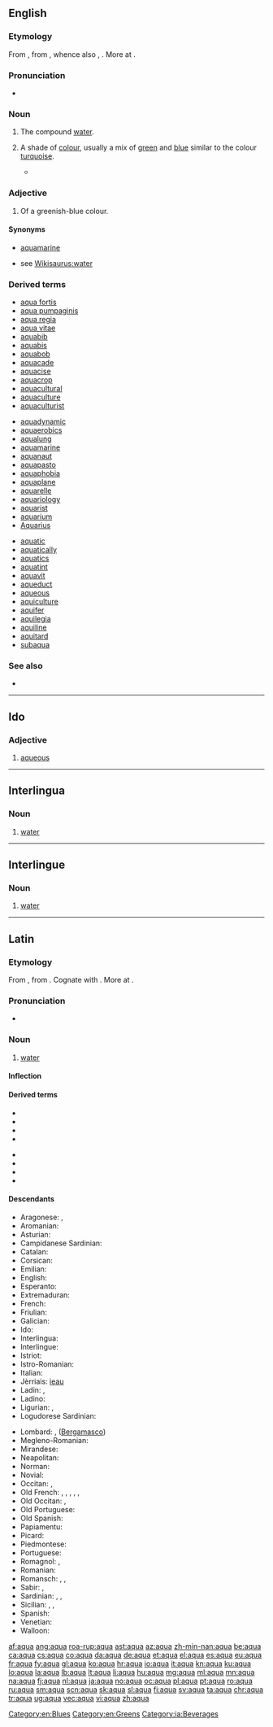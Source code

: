 {{also|aqua-}}
==English==

===Etymology===
From {{etyl|la|en}} {{term|aqua|lang=la}}, from {{etyl|ine-pro|en}} {{term/t|ine-pro|*h₂ekʷeh₂}}, whence also {{etyl|ang|-}} {{term/t|ang|ēa}}, {{term|æ|ǽ|river|lang=ang}}. More at {{l/en|ea}}.

===Pronunciation===
* {{a|UK|US}} {{IPA|/ˈækwə/|/ˈɑkwə/}}

===Noun===
{{en-noun|~|s|aquae}}

# {{context|inorganic compound|lang=en}} The compound [[water]].
# A shade of [[colour]], usually a mix of [[green]] and [[blue]] similar to the colour [[turquoise]].
#: {{color panel|aqua|00FFFF}}
#* {{quote-news|year=2009|date=June 27|author=Patricia Cohen|title=Employing Art Along With Ambassadors|work=New York Times|url=http://www.nytimes.com/2009/06/27/arts/design/27embassy.html
|passage=Ms. Rockburne, with help from a team of artists, is working on a gargantuan mural of deep blues, shimmering '''aquas''' and luminous gold leaf that is headed for the American Embassy in Kingston, Jamaica. }}

===Adjective===
{{en-adj}}

# Of a greenish-blue colour.

====Synonyms====
* {{sense|colour}} [[aquamarine]]
* {{sense|water}} see [[Wikisaurus:water]]

===Derived terms===
{{der-top3}}
* [[aqua fortis]]
* [[aqua pumpaginis]]
* [[aqua regia]]
* [[aqua vitae]]
* [[aquabib]]
* [[aquabis]]
* [[aquabob]]
* [[aquacade]]
* [[aquacise]]
* [[aquacrop]]
* [[aquacultural]]
* [[aquaculture]]
* [[aquaculturist]]
{{der-mid3}}
* [[aquadynamic]]
* [[aquaerobics]]
* [[aqualung]]
* [[aquamarine]]
* [[aquanaut]]
* [[aquapasto]]
* [[aquaphobia]]
* [[aquaplane]]
* [[aquarelle]]
* [[aquariology]]
* [[aquarist]]
* [[aquarium]]
* [[Aquarius]]
{{der-mid3}}
* [[aquatic]]
* [[aquatically]]
* [[aquatics]]
* [[aquatint]]
* [[aquavit]]
* [[aqueduct]]
* [[aqueous]]
* [[aquiculture]]
* [[aquifer]]
* [[aquilegia]]
* [[aquiline]]
* [[aquitard]]
* [[subaqua]]
{{der-bottom}}

===See also===
* {{list:blues/en}}

[[Category:en:Blues]]
[[Category:en:Greens]]

----

==Ido==

===Adjective===
{{io-adj}}

# [[aqueous]]

----

==Interlingua==

===Noun===
{{ia-noun|s}}

# [[water]]

[[Category:ia:Beverages]]

----

==Interlingue==

===Noun===
{{head|ie|noun}}

# [[water]]

----

==Latin==

===Etymology===
From {{etyl|itc-pro|la}} {{term/t|itc-pro|*akʷā}}, from {{etyl|ine-pro|la}} {{term/t|ine-pro|*h₂ekʷeh₂}}. Cognate with {{etyl|ang|-}} {{term/t|ang|ēa||flowing water, stream, river}}. More at {{l/en|ea}}.

===Pronunciation===
* {{la-pronunc|aqua}}

===Noun===
{{la-noun|aqua|aquae|aquae|f|first}}

# [[water]]

====Inflection====
{{la-decl-1st|aqu}}

====Derived terms====
{{top2}}
* {{l/la|aquaeductus}}
* {{l/la|aqualis}}
* {{l/la|aqua regia}}
* {{l/la|aquarius}}
{{mid2}}
* {{l/la|aquaticus}}
* {{l/la|aqueus}}
* {{l/la|aquor}}
* {{l/la|aquosus|aquōsus}}
{{bottom}}

====Descendants====
{{rel-top|terms descended from "aqua"}}
* Aragonese: {{l|an|augua}}, {{l|an|aigua}}
* Aromanian: {{l|rup|apã}}
* Asturian: {{l|ast|agua}}
* Campidanese Sardinian: {{l|sro|àcua}}
* Catalan: {{l/ca|aigua}}
* Corsican: {{l|co|acqua}}
* Emilian: {{l|egl|âcua}}
* English: {{l/en|aqua}}
* Esperanto: {{l|eo|akvo}}
* Extremaduran: {{l|ext|áugua}}
* French: {{l/fr|eau}}
* Friulian: {{l|fur|aghe}}
* Galician: {{l|gl|auga}}
* Ido: {{l|io|aquo}}
* Interlingua: {{l|ia|aqua}}
* Interlingue: {{l|ie|aqua}}
* Istriot: {{l|ist|aqua}}
* Istro-Romanian: {{l|ruo|åpe}}
* Italian: {{l|it|acqua}}
* Jèrriais: [[ieau]]
* Ladin: {{l|lld|ega}} {{qualifier|Cazét}}, {{l|lld|aga}} {{qualifier|Brach}}
* Ladino: {{l|lad|agua}}
* Ligurian: {{l|lij|aigua}}, {{l|lij|ægoa}}
* Logudorese Sardinian: {{l|src|abba}}
{{mid2}}
* Lombard: {{l|lmo|acqua}}, {{l|lmo|ègua}} ([[Bergamasco]])
* Megleno-Romanian: {{l|ruq|apu}}
* Mirandese: {{l|mwl|auga}}
* Neapolitan: {{l|nap|acqua}}
* Norman: {{l|roa-nor|ieau}}
* Novial: {{l|nov|aque}}
* Occitan: {{l/oc|aiga}}, {{l/oc|aigua}}
* Old French: {{l/fro|iaue}}, {{l/fro|yaue}}, {{l/fro|ewe}}, {{l/fro|eve}}, {{l/fro|eaue}}, {{l/fro|aigue}}
* Old Occitan: {{l|pro|aigua}}, {{l|pro|aiga}}
* Old Portuguese: {{l|roa-opt|agua}}
* Old Spanish: {{l|osp|agua}}
* Papiamentu: {{l|pap|awa}}
* Picard: {{l|pcd|iau}}
* Piedmontese: {{l|pms|eva}}
* Portuguese: {{l/pt|água}}
* Romagnol: {{l|rgn|aqua}}, {{l|rgn|acva}}
* Romanian: {{l|ro|apă}}
* Romansch: {{l|rm|aua}}, {{l|rm|ava}}, {{l|rm|ova}}
* Sabir: {{l|pml|agua}}, {{l|pml|lagua}}
* Sardinian: {{l|sc|abba}}, {{l|sc|àcua}}, {{l|sc|ea}}
* Sicilian: {{l|scn|acqua}}, {{l|scn|iacqua}}, {{l|scn|jacqua}}
* Spanish: {{l/es|agua}}
* Venetian: {{l|vec|aqua}}
* Walloon: {{l|wa|aiwe}}
{{rel-bottom}}

[[af:aqua]]
[[ang:aqua]]
[[roa-rup:aqua]]
[[ast:aqua]]
[[az:aqua]]
[[zh-min-nan:aqua]]
[[be:aqua]]
[[ca:aqua]]
[[cs:aqua]]
[[co:aqua]]
[[da:aqua]]
[[de:aqua]]
[[et:aqua]]
[[el:aqua]]
[[es:aqua]]
[[eu:aqua]]
[[fr:aqua]]
[[fy:aqua]]
[[gl:aqua]]
[[ko:aqua]]
[[hr:aqua]]
[[io:aqua]]
[[it:aqua]]
[[kn:aqua]]
[[ku:aqua]]
[[lo:aqua]]
[[la:aqua]]
[[lb:aqua]]
[[lt:aqua]]
[[li:aqua]]
[[hu:aqua]]
[[mg:aqua]]
[[ml:aqua]]
[[mn:aqua]]
[[na:aqua]]
[[fj:aqua]]
[[nl:aqua]]
[[ja:aqua]]
[[no:aqua]]
[[oc:aqua]]
[[pl:aqua]]
[[pt:aqua]]
[[ro:aqua]]
[[ru:aqua]]
[[sm:aqua]]
[[scn:aqua]]
[[sk:aqua]]
[[sl:aqua]]
[[fi:aqua]]
[[sv:aqua]]
[[ta:aqua]]
[[chr:aqua]]
[[tr:aqua]]
[[ug:aqua]]
[[vec:aqua]]
[[vi:aqua]]
[[zh:aqua]]
